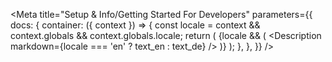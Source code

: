 

<Meta
  title="Setup & Info/Getting Started For Developers"
  parameters={{
    docs: {
      container: ({ context }) => {
        const locale = context && context.globals && context.globals.locale;
        return (
          <DocsContainer context={context}>
            {locale && (
              <Description markdown={locale === 'en' ? text_en : text_de} />
            )}
          </DocsContainer>
        );
      },
    },
  }}
/>
